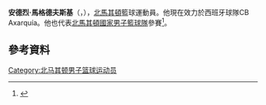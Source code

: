 '''安德烈·馬格德夫斯基'''（{{lang-mk|'''Андреј Магдевски'''}}，{{bd|1996年|1月14日}}），[[北馬其頓|北馬其頓]]籃球運動員。他現在效力於西班牙球隊CB Axarquía。他也代表[[北馬其頓國家男子籃球隊|北馬其頓國家男子籃球隊]]參賽<ref>{{Cite web |url=http://www.eurobasket2015.org/en/cid_FaTi64YyIbQDnvc3JDbil1.playerID_90456.compID_qMRZdYCZI6EoANOrUf9le2.season_2015.roundID_9318.teamID_2604.html |title=Profile at FIBA Europe |access-date=2015-07-18 |archive-url=https://web.archive.org/web/20151002080711/http://www.eurobasket2015.org/en/cid_FaTi64YyIbQDnvc3JDbil1.playerID_90456.compID_qMRZdYCZI6EoANOrUf9le2.season_2015.roundID_9318.teamID_2604.html |archive-date=2015-10-02 |dead-url=yes }}</ref>。

== 參考資料 == 
{{reflist}}

{{Authority control}}
{{DEFAULTSORT:Magdevski, Andrej}}
[[Category:北马其顿男子篮球运动员|Category:北马其顿男子篮球运动员]]